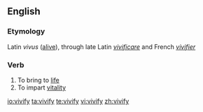 ==English==
===Etymology===
Latin ''vivus'' ([[alive]]), through late Latin ''[[vivificare]]'' and French ''[[vivifier]]''

===Verb===
{{en-verb|vivifies|vivifying|vivified}}
#To bring to [[life]]
#To impart [[vitality]]

[[io:vivify]]
[[ta:vivify]]
[[te:vivify]]
[[vi:vivify]]
[[zh:vivify]]
